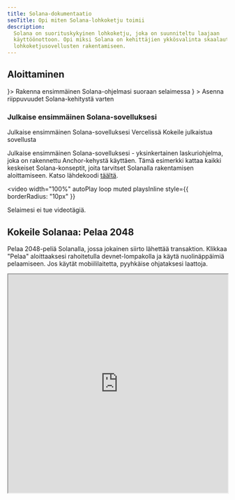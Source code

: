 ```yaml
---
title: Solana-dokumentaatio
seoTitle: Opi miten Solana-lohkoketju toimii
description:
  Solana on suorituskykyinen lohkoketju, joka on suunniteltu laajaan
  käyttöönottoon. Opi miksi Solana on kehittäjien ykkösvalinta skaalautuvien
  lohkoketjusovellusten rakentamiseen.
---
```


## Aloittaminen

<Cards>
  <Card title="Pika-aloitus" href="/docs/intro/quick-start" icon={<Rocket />}>
    Rakenna ensimmäinen Solana-ohjelmasi suoraan selaimessa
  </Card>
  <Card
    title="Asenna paikallinen ympäristö"
    href="/docs/intro/installation"
    icon={<Download />}
  >
    Asenna riippuvuudet Solana-kehitystä varten
  </Card>
</Cards>

### Julkaise ensimmäinen Solana-sovelluksesi

<Cards>
  <Card
    title="Julkaise Vercelissä"
    href="https://vercel.com/new/clone?repository-url=https%3A%2F%2Fgithub.com%2Fsolana-developers%2Fanchor-web3js-nextjs&root-directory=frontend&demo-title=Anchor%20Web3.js%20Next.js%20Demo&demo-description=An%20example%20deployment%20of%20the%20Anchor%20Web3.js%20Next.js%20project.&demo-url=https%3A%2F%2Fanchor-web3js-nextjs.vercel.app%2F&project-name=anchor-web3js-nextjs&repository-name=anchor-web3js-nextjs"
  >
    Julkaise ensimmäinen Solana-sovelluksesi Vercelissä
  </Card>
  <Card
    title="Vercel-esikatselu"
    href="https://anchor-web3js-nextjs-jade.vercel.app/"
  >
    Kokeile julkaistua sovellusta
  </Card>
</Cards>

Julkaise ensimmäinen Solana-sovelluksesi - yksinkertainen laskuriohjelma, joka
on rakennettu Anchor-kehystä käyttäen. Tämä esimerkki kattaa kaikki keskeiset
Solana-konseptit, joita tarvitset Solanalla rakentamisen aloittamiseen. Katso
lähdekoodi [täältä](https://github.com/solana-developers/anchor-web3js-nextjs).

<Accordions>
<Accordion title="Sovelluksen demo">

<video
  width="100%"
  autoPlay
  loop
  muted
  playsInline
  style={{
    borderRadius: "10px"
  }}
>
  <source src="/assets/docs/counter.mp4" type="video/mp4" />
  Selaimesi ei tue videotägiä.
</video>

</Accordion>
</Accordions>

## Kokeile Solanaa: Pelaa 2048

Pelaa 2048-peliä Solanalla, jossa jokainen siirto lähettää transaktion. Klikkaa
"Pelaa" aloittaaksesi rahoitetulla devnet-lompakolla ja käytä nuolinäppäimiä
pelaamiseen. Jos käytät mobiililaitetta, pyyhkäise ohjataksesi laattoja.

<Accordions>
<Accordion title="Pelaa Solana 2048">

<iframe
  src="https://solplay.de/solana-2048/"
  width="100%"
  height="500"
  style={{
    borderRadius: "12px",
    border: "2px solid rgba(0, 0, 0, 0.2)",
    maxWidth: "100%",
    minHeight: "300px",
    aspectRatio: "1"
  }}
  scrolling="no"
/>

</Accordion>
</Accordions>

Kehittäjä [Jonas](https://x.com/SolPlay_jonas), Solana Foundationin
DevRel-tiimistä.

## Aloita oppiminen

Opi Solana-kehityksen keskeiset konseptit.

<Cards>
  <Card title="Tilit" href="/docs/core/accounts">
    Miten Solana tallentaa dataa
  </Card>
  <Card title="Maksut Solanassa" href="/docs/core/fees">
    Transaktioiden lähettämisen kustannukset Solanassa
  </Card>
  <Card title="Transaktiot" href="/docs/core/transactions">
    Miten olla vuorovaikutuksessa Solana-verkon kanssa
  </Card>
  <Card title="Ohjelmat" href="/docs/core/programs">
    Älysopimukset Solanassa
  </Card>
  <Card title="Programs Derived Address" href="/docs/core/pda">
    Miten luoda deterministisiä osoitteita
  </Card>
  <Card title="Cross Program Invocation" href="/docs/core/cpi">
    Miten kutsua yhtä ohjelmaa toisesta
  </Card>
</Cards>

### Asiakaspuolen kehitys

Jos kehität asiakaspuolella, seuraavat yhteisön kehittämät SDK:t auttavat sinua
olemaan vuorovaikutuksessa verkon kanssa suosituilla ohjelmointikielillä:

| Kieli      | SDK                                                                                                                                         |
| ---------- | ------------------------------------------------------------------------------------------------------------------------------------------- |
| Rust       | [solana_sdk](https://docs.rs/solana-sdk/latest/solana_sdk/)                                                                                 |
| Typescript | [@solana/web3.js](https://github.com/anza-xyz/solana-web3.js)                                                                               |
| Python     | [solders](https://github.com/kevinheavey/solders)                                                                                           |
| Java       | [sava](https://sava.software) tai [solanaj](https://github.com/skynetcap/solanaj) tai [solana4j](https://github.com/LMAX-Exchange/solana4j) |
| C++        | [solcpp](https://github.com/mschneider/solcpp) tai [solana-c](https://github.com/VAR-META-Tech/solana-c-sdk)                                |
| Go         | [solana-go](https://github.com/gagliardetto/solana-go)                                                                                      |
| Kotlin     | [sol4k](https://github.com/sol4k/sol4k) tai [solanaKT](https://github.com/metaplex-foundation/SolanaKT)                                     |
| Dart       | [solana](https://github.com/espresso-cash/espresso-cash-public/tree/master/packages/solana)                                                 |
| C#         | [solnet](https://github.com/bmresearch/Solnet)                                                                                              |
| GdScript   | [godot](https://github.com/Virus-Axel/godot-solana-sdk/)                                                                                    |

## Validatorin ylläpitäminen

Tutustu siihen, mitä Solana-validatorin ylläpitäminen ja verkon turvaaminen
vaatii.

<Cards>
  <Card title="Validatorit" href="https://docs.anza.xyz/validator/anatomy">
    Yksittäiset solmut, jotka turvaavat Solana-verkkoa
  </Card>
  <Card
    title="Järjestelmävaatimukset"
    href="https://docs.anza.xyz/operations/requirements"
  >
    Suositellut laitteistovaatimukset ja validatorin ylläpitämiseen tarvittava
    SOL
  </Card>
  <Card
    title="Validatorin asennus"
    href="https://docs.anza.xyz/operations/setup-a-validator"
  >
    Asenna validator ja yhdistä se klusteriin ensimmäistä kertaa
  </Card>
</Cards>

## Tuen saaminen

Saa apua Solana-yhteisöltä
[Solana StackExchange](https://solana.stackexchange.com) -palvelussa.
